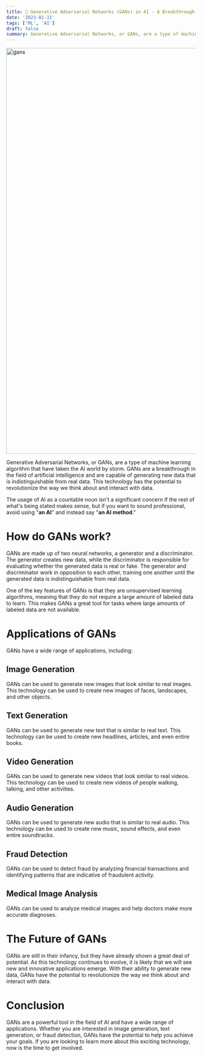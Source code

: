 ```yaml
---
title: 🧠 Generative Adversarial Networks (GANs) in AI - A Breakthrough in Machine Learning
date: '2023-02-11'
tags: ['ML', 'AI']
draft: false
summary: Generative Adversarial Networks, or GANs, are a type of machine learning algorithm that have taken the AI world by storm. GANs are a breakthrough in the field of artificial intelligence and are capable of generating new data that is indistinguishable from real data.
---
```


<div className="grid place-items-center">
  <img
    className="inline rounded-lg"
    src="https://iq.opengenus.org/content/images/2019/09/1-1.gif"
    alt="gans"
    width="1920"
    height="1080"
  />
</div>

Generative Adversarial Networks, or GANs, are a type of machine learning algorithm that have taken the AI world by storm. GANs are a breakthrough in the field of artificial intelligence and are capable of generating new data that is indistinguishable from real data. This technology has the potential to revolutionize the way we think about and interact with data.

The usage of AI as a countable noun isn't a significant concern if the rest of what's being stated makes sense, but if you want to sound professional, avoid using "**an AI**" and instead say "**an AI method**."



# **How do GANs work?**

GANs are made up of two neural networks, a generator and a discriminator. The generator creates new data, while the discriminator is responsible for evaluating whether the generated data is real or fake. The generator and discriminator work in opposition to each other, training one another until the generated data is indistinguishable from real data.

One of the key features of GANs is that they are unsupervised learning algorithms, meaning that they do not require a large amount of labeled data to learn. This makes GANs a great tool for tasks where large amounts of labeled data are not available.



# **Applications of GANs**

GANs have a wide range of applications, including:
## **Image Generation**
GANs can be used to generate new images that look similar to real images. This technology can be used to create new images of faces, landscapes, and other objects.

## **Text Generation**
GANs can be used to generate new text that is similar to real text. This technology can be used to create new headlines, articles, and even entire books.

## **Video Generation**
GANs can be used to generate new videos that look similar to real videos. This technology can be used to create new videos of people walking, talking, and other activities.

## **Audio Generation**
GANs can be used to generate new audio that is similar to real audio. This technology can be used to create new music, sound effects, and even entire soundtracks.

## **Fraud Detection**
GANs can be used to detect fraud by analyzing financial transactions and identifying patterns that are indicative of fraudulent activity.

## **Medical Image Analysis**
GANs can be used to analyze medical images and help doctors make more accurate diagnoses.



# **The Future of GANs**

GANs are still in their infancy, but they have already shown a great deal of potential. As this technology continues to evolve, it is likely that we will see new and innovative applications emerge. With their ability to generate new data, GANs have the potential to revolutionize the way we think about and interact with data.



# **Conclusion**

GANs are a powerful tool in the field of AI and have a wide range of applications. Whether you are interested in image generation, text generation, or fraud detection, GANs have the potential to help you achieve your goals. If you are looking to learn more about this exciting technology, now is the time to get involved.